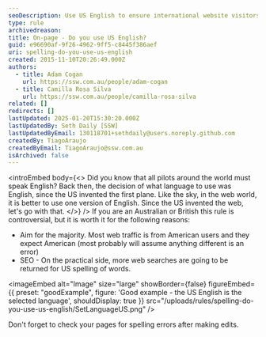 ```yaml
---
seoDescription: Use US English to ensure international website visitors can easily find your pages through search engines and assume correct spellings.
type: rule
archivedreason:
title: On-page - Do you use US English?
guid: e96690af-9f26-4962-9ff5-c8445f386aef
uri: spelling-do-you-use-us-english
created: 2015-11-10T20:26:49.000Z
authors:
  - title: Adam Cogan
    url: https://ssw.com.au/people/adam-cogan
  - title: Camilla Rosa Silva
    url: https://ssw.com.au/people/camilla-rosa-silva
related: []
redirects: []
lastUpdated: 2025-01-20T15:30:20.000Z
lastUpdatedBy: Seth Daily [SSW]
lastUpdatedByEmail: 130118701+sethdaily@users.noreply.github.com
createdBy: TiagoAraujo
createdByEmail: TiagoAraujo@ssw.com.au
isArchived: false
---
```


<introEmbed
  body={<>
Did you know that all pilots around the world must speak English? Back then, the decision of what language to use was English, since the US invented the first plane. Like the sky, in the web world, it is better to use one version of English. Since the US invented the web, let's go with that.
  </>}
/>
If you are an Australian or British this rule is controversial, but it is worth it for the following reasons:

* Aim for the majority. Most web traffic is from American users and they expect American (most probably will assume anything different is an error)
* SEO - On the practical side, more web searches are going to be returned for US spelling of words.

<imageEmbed
  alt="Image"
  size="large"
  showBorder={false}
  figureEmbed={{
    preset: "goodExample",
    figure: 'Good example - the US English is the selected language',
    shouldDisplay: true
  }}
  src="/uploads/rules/spelling-do-you-use-us-english/SetLanguageUS.png"
/>

Don't forget to check your pages for spelling errors after making edits.
